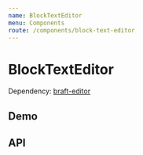 ```yaml
---
name: BlockTextEditor
menu: Components
route: /components/block-text-editor
---
```




# BlockTextEditor

Dependency: [braft-editor](https://github.com/margox/braft-editor)

## Demo

<Playground>
  <BlockTextEditor />
</Playground>

## API

<Props of={BlockTextEditor} />
